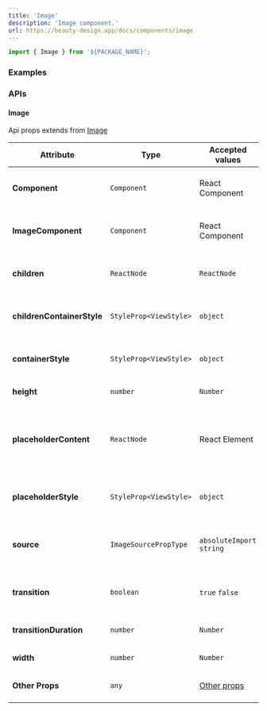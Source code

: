 ```yaml
---
title: 'Image'
description: 'Image component.'
url: https://beauty-design.app/docs/components/image
---
```


```jsx
import { Image } from '${PACKAGE_NAME}';
```
### Examples

<Playground
  id="default"
  title="Default"
  description="Default image element."
  code={imageContent.defaultCode}
/>

<Spacer y={2} />

<Playground
  id="resize-mode"
  title="Resize Mode"
  description="Object Fit mode."
  code={imageContent.resizeMode}
/>

<Spacer y={2} />

### APIs

#### Image
Api props extends from [Image](https://reactnative.dev/docs/image)

| Attribute                  | Type                   | Accepted values                 | Description                                          | Default                                       |
|----------------------------|------------------------|---------------------------------|------------------------------------------------------|-----------------------------------------------|
| **Component**              | `Component`            | React Component                 | Change the element warpper base                      | [Ripple](/docs/components/ripple) or `View`   |
| **ImageComponent**         | `Component`            | React Component                 | Change the element of the image base                 | [RNImage](https://reactnative.dev/docs/image) |
| **children**               | `ReactNode`            | `ReactNode`                     | Accessory as a child for the component               | -                                             |
| **childrenContainerStyle** | `StyleProp<ViewStyle>` | `object`                        | Style object for wrapper children element            | -                                             |
| **containerStyle**         | `StyleProp<ViewStyle>` | `object`                        | Style object for container element                   | -                                             |
| **height**                 | `number`               | `Number`                        | Height of the image                                  | -                                             |
| **placeholderContent**     | `ReactNode`            | React Element                   | Placeholder of the image when not find a source prop | -                                             |
| **placeholderStyle**       | `StyleProp<ViewStyle>` | `object`                        | Style object for container element                   | -                                             |
| **source**                 | `ImageSourcePropType`  | `absoluteImport` `string`       | URI of the picture, can be an import or string       | -                                             |
| **transition**             | `boolean`              | `true` `false`                  | Activate animation effect fadeIn                     | `false`                                       |
| **transitionDuration**     | `number`               | `Number`                        | Transition duration effect                           | `360`ms                                       |
| **width**                  | `number`               | `Number`                        | Width of the image                                   | -                                             |
| **Other Props**            | `any`                  | [Other props](#base-properties) | Interactive props for element                        | -                                             |

<Spacer y={2} />

<BaseProperties />
